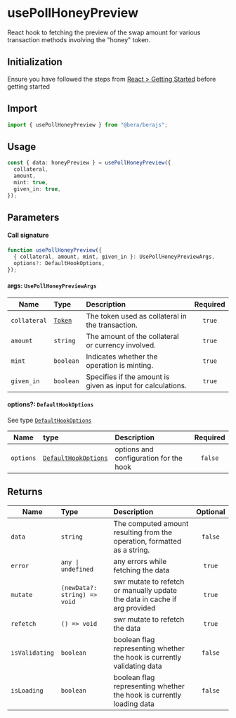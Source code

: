 # usePollHoneyPreview

React hook to fetching the preview of the swap amount for various transaction methods involving the "honey" token.

## Initialization

Ensure you have followed the steps from [React > Getting Started](/react/getting-started) before getting started

## Import

```ts
import { usePollHoneyPreview } from "@bera/berajs";
```

## Usage

```ts
const { data: honeyPreview } = usePollHoneyPreview({
  collateral,
  amount,
  mint: true,
  given_in: true,
});
```

## Parameters

#### Call signature

```ts
function usePollHoneyPreview({
  { collateral, amount, mint, given_in }: UsePollHoneyPreviewArgs,
  options?: DefaultHookOptions,
});
```

#### args: `UsePollHoneyPreviewArgs`

| Name         | Type                     | Description                                                 | Required |
| ------------ | :----------------------- | :---------------------------------------------------------- | :------: |
| `collateral` | [`Token`](/types/Token/) | The token used as collateral in the transaction.            |  `true`  |
| `amount`     | `string`                 | The amount of the collateral or currency involved.          |  `true`  |
| `mint`       | `boolean`                | Indicates whether the operation is minting.                 |  `true`  |
| `given_in`   | `boolean`                | Specifies if the amount is given as input for calculations. |  `true`  |

#### options?: `DefaultHookOptions`

See type [`DefaultHookOptions`](/types/DefaultHookOptions/)

| Name      | type                                               | Description                            | Required |
| --------- | :------------------------------------------------- | :------------------------------------- | :------: |
| `options` | [`DefaultHookOptions`](/types/DefaultHookOptions/) | options and configuration for the hook | `false`  |

## Returns

| Name           | Type                         | Description                                                                | Optional |
| -------------- | :--------------------------- | :------------------------------------------------------------------------- | :------: |
| `data`         | `string`                     | The computed amount resulting from the operation, formatted as a string.   | `false`  |
| `error`        | `any \| undefined`           | any errors while fetching the data                                         |  `true`  |
| `mutate`       | `(newData?: string) => void` | swr mutate to refetch or manually update the data in cache if arg provided |  `true`  |
| `refetch`      | `() => void`                 | swr mutate to refetch the data                                             |  `true`  |
| `isValidating` | `boolean`                    | boolean flag representing whether the hook is currently validating data    | `false`  |
| `isLoading`    | `boolean`                    | boolean flag representing whether the hook is currently loading data       | `false`  |

